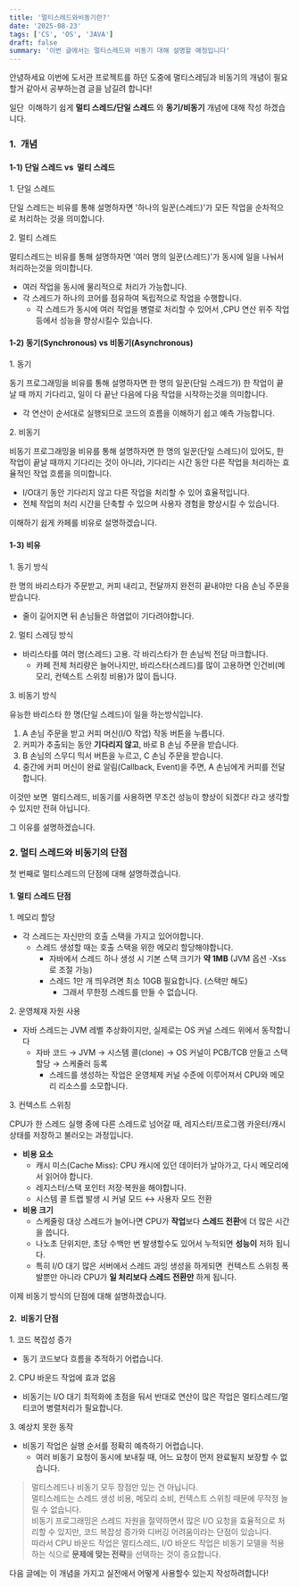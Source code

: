 ```yaml
---
title: '멀티스레드와비동기란?'
date: '2025-08-23'
tags: ['CS', 'OS', 'JAVA']
draft: false
summary: '이번 글에서는 멀티스레드와 비동기 대해 설명할 예정입니다'
---
```


안녕하세요 이번에 도서관 프로젝트를 하던 도중에 멀티스레딩과 비동기의 개념이 필요할거 같아서 공부하는겸 글을 남길려 합니다!

일단  이해하기 쉽게 **멀티 스레드/단일 스레드** 와 **동기/비동기** 개념에 대해 작성 하겠습니다.

### 1.  개념

#### 1-1) 단일 스레드 vs  멀티 스레드 

1\. 단일 스레드

단일 스레드는 비유를 통해 설명하자면 '하나의 일꾼(스레드)'가 모든 작업을 순차적으로 처리하는 것을 의미합니다.

2\. 멀티 스레드

멀티스레드는 비유를 통해 설명하자면 '여러 명의 일꾼(스레드)'가 동시에 일을 나눠서 처리하는것을 의미합니다.

- 여러 작업을 동시에 물리적으로 처리가 가능합니다.
- 각 스레드가 하나의 코어를 점유하여 독립적으로 작업을 수행합니다.
  - 각 스레드가 동시에 여러 작업을 병렬로 처리할 수 있어서 ,CPU 연산 위주 작업등에서 성능을 향상시킬수 있습니다.

#### 1-2) 동기(Synchronous) vs 비동기(Asynchronous)

1\. 동기

동기 프로그래밍을 비유를 통해 설명하자면 한 명의 일꾼(단일 스레드가) 한 작업이 끝날 때 까지 기다리고, 일이 다 끝난 다음에 다음 작업을 시작하는것을 의미합니다.

- 각 연산이 순서대로 실행되므로 코드의 흐름을 이해하기 쉽고 예측 가능합니다.

2\. 비동기

비동기 프로그래밍을 비유를 통해 설명하자면 한 명의 일꾼(단일 스레드)이 있어도, 한 작업이 끝날 때까지 기다리는 것이 아니라, 기다리는 시간 동안 다른 작업을 처리하는 효율적인 작업 흐름을 의미합니다.

- I/O대기 동안 기다리지 않고 다른 작업을 처리할 수 있어 효율적입니다.
- 전체 작업의 처리 시간을 단축할 수 있으며 사용자 경험을 향상시킬 수 있습니다.

이해하기 쉽게 카페를 비유로 설명하겠습니다.

#### 1-3) 비유 

1\. 동기 방식

한 명의 바리스타가 주문받고, 커피 내리고, 전달까지 완전히 끝내야만 다음 손님 주문을 받습니다.

- 줄이 길어지면 뒤 손님들은 하염없이 기다려야합니다.

2\. 멀티 스레딩 방식

- 바리스타를 여러 명(스레드) 고용. 각 바리스타가 한 손님씩 전담 마크합니다.
  - 카페 전체 처리량은 늘어나지만, 바리스타(스레드)를 많이 고용하면 인건비(메모리, 컨텍스트 스위칭 비용)가 많이 듭니다.

3\. 비동기 방식

유능한 바리스타 한 명(단일 스레드)이 일을 하는방식입니다.

1.  A 손님 주문을 받고 커피 머신(I/O 작업) 작동 버튼을 누릅니다.
2.  커피가 추출되는 동안 **기다리지 않고**, 바로 B 손님 주문을 받습니다.
3.  B 손님의 스무디 믹서 버튼을 누르고, C 손님 주문을 받습니다.
4.  중간에 커피 머신이 완료 알림(Callback, Event)을 주면, A 손님에게 커피를 전달합니다.

이것만 보면  멀티스레드, 비동기를 사용하면 무조건 성능이 향상이 되겠다! 라고 생각할 수 있지만 전혀 아닙니다.

그 이유를 설명하겠습니다.

### 2\. 멀티 스레드와 비동기의 단점 

첫 번째로 멀티스레드의 단점에 대해 설명하겠습니다.

#### 1\. 멀티 스레드 단점

1\. 메모리 할당

- 각 스레드는 자신만의 호출 스택을 가지고 있어야합니다.
  - 스레드 생성할 때는 호출 스택을 위한 메모리 할당해야합니다.
    - 자바에서 스레드 하나 생성 시 기본 스택 크기가 **약 1MB** (JVM 옵션 \-Xss로 조절 가능)
    - 스레드 1만 개 띄우려면 최소 10GB 필요합니다. (스택만 해도)
      - 그래서 무한정 스레드를 만들 수 없습니다.

2\. 운영체재 자원 사용 

- 자바 스레드는 JVM 레벨 추상화이지만, 실제로는 OS 커널 스레드 위에서 동작합니다
  - 자바 코드 → JVM → 시스템 콜(clone) → OS 커널이 PCB/TCB 만들고 스택 할당 → 스케줄러 등록
    - 스레드를 생성하는 작업은 운영체제 커널 수준에 이루어져서 CPU와 메모리 리소스를 소모합니다.

3\. 컨텍스트 스위칭 

CPU가 한 스레드 실행 중에 다른 스레드로 넘어갈 때, 레지스터/프로그램 카운터/캐시 상태를 저장하고 불러오는 과정입니다.

- **비용 요소**
  - 캐시 미스(Cache Miss): CPU 캐시에 있던 데이터가 날아가고, 다시 메모리에서 읽어야 합니다.
  - 레지스터/스택 포인터 저장·복원을 해야합니다.
  - 시스템 콜 트랩 발생 시 커널 모드 ↔ 사용자 모드 전환
- **비용 크기**
  - 스케줄링 대상 스레드가 늘어나면 CPU가 **작업**보다 **스레드 전환**에 더 많은 시간을 씁니다.
  - 나노초 단위지만, 초당 수백만 번 발생할수도 있어서 누적되면 **성능이** 저하 됩니다.
  - 특히 I/O 대기 많은 서버에서 스레드 과잉 생성을 하게되면  컨텍스트 스위칭 폭발뿐만 아니라 CPU가 **일 처리보다 스레드 전환만** 하게 됩니다.

이제 비동기 방식의 단점에 대해 설명하겠습니다.

#### 2.  비동기 단점

1\. 코드 복잡성 증가

- 동기 코드보다 흐름을 추적하기 어렵습니다.

2\. CPU 바운드 작업에 효과 없음

- 비동기는 I/O 대기 최적화에 초점을 둬서 반대로 연산이 많은 작업은 멀티스레드/멀티코어 병렬처리가 필요합니다.

3\. 예상치 못한 동작

- 비동기 작업은 실행 순서를 정확히 예측하기 어렵습니다.
  - 여러 비동기 요청이 동시에 보내질 때, 어느 요청이 먼저 완료될지 보장할 수 없습니다.

> 멀티스레드나 비동기 모두 장점만 있는 건 아닙니다.  
> 멀티스레드는 스레드 생성 비용, 메모리 소비, 컨텍스트 스위칭 때문에 무작정 늘릴 수 없습니다.  
> 비동기 프로그래밍은 스레드 자원을 절약하면서 많은 I/O 요청을 효율적으로 처리할 수 있지만, 코드 복잡성 증가와 디버깅 어려움이라는 단점이 있습니다.  
> 따라서 CPU 바운드 작업은 멀티스레드, I/O 바운드 작업은 비동기 모델을 적용하는 식으로 **문제에 맞는 전략**을 선택하는 것이 중요합니다.

다음 글에는 이 개념을 가지고 실전에서 어떻게 사용할수 있는지 작성하려합니다!
